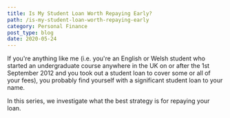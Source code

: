 ```yaml
---
title: Is My Student Loan Worth Repaying Early?
path: /is-my-student-loan-worth-repaying-early
category: Personal Finance
post_type: blog
date: 2020-05-24
---
```


If you're anything like me (i.e. you're an English or Welsh student who started
an undergraduate course anywhere in the UK on or after the 1st September 2012
and you took out a student loan to cover some or all of your fees), you
probably find yourself with a significant student loan to your name.

In this series, we investigate what the best strategy is for repaying your loan.